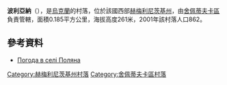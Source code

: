 {{coord|50|8|54|N|27|20|57|E|scale:100000|display=title}}

'''波利亞納'''（{{lang-uk|Поляна}}），是[[烏克蘭|烏克蘭]]的村落，位於該國西部[[赫梅利尼茨基州|赫梅利尼茨基州]]，由[[舍佩蒂夫卡區|舍佩蒂夫卡區]]負責管轄，面積0.185平方公里，海拔高度261米，2001年該村落人口862。

==參考資料==
* [http://weather.in.ua/ua/hmel'nickaja/21212 Погода в селі Поляна] {{Wayback|url=http://weather.in.ua/ua/hmel%27nickaja/21212 |date=20111220142759 }}

{{DEFAULTSORT:Поляна}}
[[Category:赫梅利尼茨基州村落|Category:赫梅利尼茨基州村落]]
[[Category:舍佩蒂夫卡區村落|Category:舍佩蒂夫卡區村落]]


{{Khmelnytskyi-geo-stub}}